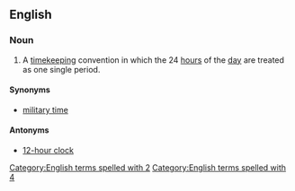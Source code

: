 ==English==
{{wikipedia}}

===Noun===
{{en-noun|-}}
# A [[timekeeping]] convention in which the 24 [[hour]]s of the [[day]] are treated as one single period.

====Synonyms====
* [[military time]]

====Antonyms====
* [[12-hour clock]]
[[Category:English terms spelled with 2]]
[[Category:English terms spelled with 4]]